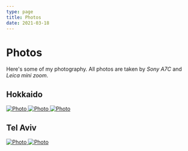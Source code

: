---
type: page
title: Photos
date: 2021-03-18
---

# Photos

Here's some of my photography. All photos are taken by _Sony A7C_ and _Leica mini zoom_.


## Hokkaido

<a href="http://localhost:3001/photos/hok">
  <Image
    src="/images/hokkaido/hakodate.jpeg"
    alt="Photo"
    width={330}
    height={495}
    style={{ margin: 10 }}
    priority
    className="next-image"
  />
</a>

<a href="http://localhost:3001/photos/hok">
  <Image
    src="/images/hokkaido/hakodate2.jpeg"
    alt="Photo"
    width={330}
    height={495}
    style={{ margin: 10 }}
    priority
    className="next-image"
  />
</a>

<a href="http://localhost:3001/photos/hok">
  <Image
    src="/images/hokkaido/sapporo.jpeg"
    alt="Photo"
    width={330}
    height={495}
    style={{ margin: 10 }}
    priority
    className="next-image"
    href=""
  />
</a>

## Tel Aviv

<a href="http://localhost:3001/photos/hok">
  <Image
    src="/images/telaviv/road.jpg"
    alt="Photo"
    width={330}
    height={495}
    style={{ margin: 10 }}
    priority
    className="next-image"
  />
</a>

<a href="http://localhost:3001/photos/hok">
  <Image
    src="/images/telaviv/jaffa.jpg"
    alt="Photo"
    width={330}
    height={495}
    style={{ margin: 10 }}
    priority
    className="next-image"
    href=""
  />
</a>
